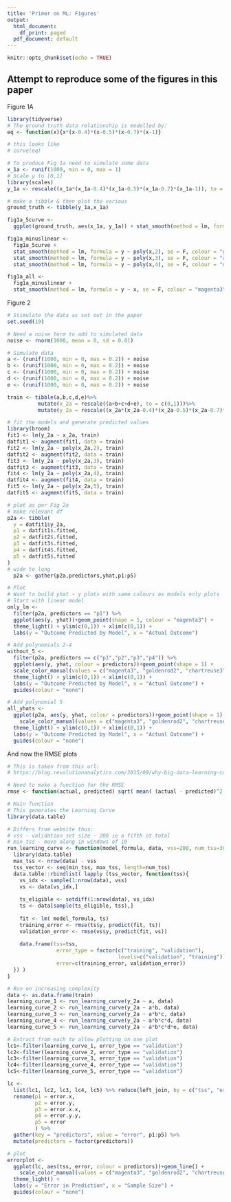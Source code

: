 ```yaml
---
title: 'Primer on ML: Figures'
output:
  html_document:
    df_print: paged
  pdf_document: default
---
```


```r
knitr::opts_chunk$set(echo = TRUE)
```

## Attempt to reproduce some of the figures in this paper
Figure 1A
```r
library(tidyverse)
# The ground truth data relationship is modelled by:
eq <- function(x){x*(x-0.4)*(x-0.5)*(x-0.7)*(x-1)}

# this looks like
# curve(eq)

# To produce Fig 1a need to simulate some data
x_1a <- runif(1000, min = 0, max = 1)
# Scale y to [0,1]
library(scales)
y_1a <- rescale((x_1a*(x_1a-0.4)*(x_1a-0.5)*(x_1a-0.7)*(x_1a-1)), to = c(0,1))

# make a tibble & then plot the various 
ground_truth <- tibble(y_1a,x_1a)

fig1a_5curve <-
  ggplot(ground_truth, aes(x_1a, y_1a)) + stat_smooth(method = lm, formula = y ~ poly(x,5), se = F, colour = "black" ) + theme_light() + labs(x="Data", y="Outcome")

fig1a_minuslinear <-
  fig1a_5curve + 
  stat_smooth(method = lm, formula = y ~ poly(x,2), se = F, colour = "goldenrod2" ) +
  stat_smooth(method = lm, formula = y ~ poly(x,3), se = F, colour = "chartreuse3" ) +
  stat_smooth(method = lm, formula = y ~ poly(x,4), se = F, colour = "deepskyblue" )

fig1a_all <-
  fig1a_minuslinear +
  stat_smooth(method = lm, formula = y ~ x, se = F, colour = "magenta3")
```

Figure 2
```r
# Stimulate the data as set out in the paper
set.seed(19)

# Need a noise term to add to simulated data 
noise <- rnorm(1000, mean = 0, sd = 0.01)

# Simulate data
a <- (runif(1000, min = 0, max = 0.2)) + noise
b <- (runif(1000, min = 0, max = 0.2)) + noise
c <- (runif(1000, min = 0, max = 0.2)) + noise
d <- (runif(1000, min = 0, max = 0.2)) + noise
e <- (runif(1000, min = 0, max = 0.2)) + noise

train <- tibble(a,b,c,d,e)%>%
          mutate(x_2a = rescale((a+b+c+d+e), to = c(0,1)))%>%
          mutate(y_2a = rescale((x_2a*(x_2a-0.4)*(x_2a-0.5)*(x_2a-0.7)*(x_2a-1)), to = c(0,1))+noise)

# fit the models and generate predicted values
library(broom)
fit1 <- lm(y_2a ~ x_2a, train)
datfit1 <- augment(fit1, data = train)
fit2 <- lm(y_2a ~ poly(x_2a,2), train)
datfit2 <- augment(fit2, data = train)
fit3 <- lm(y_2a ~ poly(x_2a,3), train)
datfit3 <- augment(fit3, data = train)
fit4 <- lm(y_2a ~ poly(x_2a,4), train)
datfit4 <- augment(fit4, data = train)
fit5 <- lm(y_2a ~ poly(x_2a,5), train)
datfit5 <- augment(fit5, data = train)

# plot as per Fig 2a
# make relevant df
p2a <- tibble(
  y = datfit1$y_2a, 
  p1 = datfit1$.fitted, 
  p2 = datfit2$.fitted,
  p3 = datfit3$.fitted,
  p4 = datfit4$.fitted,
  p5 = datfit5$.fitted
) 
# wide to long
  p2a <- gather(p2a,predictors,yhat,p1:p5)

# Plot
# Want to build yhat ~ y plots with same colours as models only plots 
# Start with linear model
only_lm <-
  filter(p2a, predictors == "p1") %>%
  ggplot(aes(y, yhat))+geom_point(shape = 1, colour = "magenta3") +
  theme_light() + ylim(c(0,1)) + xlim(c(0,1)) +
  labs(y = "Outcome Predicted by Model", x = "Actual Outcome")

# Add polynomials 2-4
without_5 <-
  filter(p2a, predictors == c("p1","p2","p3","p4")) %>% 
  ggplot(aes(y, yhat, colour = predictors))+geom_point(shape = 1) +
  scale_color_manual(values = c("magenta3", "goldenrod2", "chartreuse3", "deepskyblue")) +
  theme_light() + ylim(c(0,1)) + xlim(c(0,1)) +
  labs(y = "Outcome Predicted by Model", x = "Actual Outcome") + 
  guides(colour = "none")

# Add polynomial 5
all_yhats <-
  ggplot(p2a, aes(y, yhat, colour = predictors))+geom_point(shape = 1) +
    scale_color_manual(values = c("magenta3", "goldenrod2", "chartreuse3", "deepskyblue", "black")) +
  theme_light() + ylim(c(0,1)) + xlim(c(0,1)) +
  labs(y = "Outcome Predicted by Model", x = "Actual Outcome") + 
  guides(colour = "none")
```
And now the RMSE plots
```r
# This is taken from this url:
# https://blog.revolutionanalytics.com/2015/09/why-big-data-learning-curves.html

# Need to make a function for the RMSE
rmse <- function(actual, predicted) sqrt( mean( (actual - predicted)^2 ))

# Main function 
# This generates the Learning Curve
library(data.table)

# Differs from website thus:
# vss - validation set size - 200 ie a fifth ot total
# min_tss - move along in windows of 10
run_learning_curve <- function(model_formula, data, vss=200, num_tss=30, min_tss=10){
  library(data.table)
  max_tss <- nrow(data) - vss
  tss_vector <- seq(min_tss, max_tss, length=num_tss)
  data.table::rbindlist( lapply (tss_vector, function(tss){
    vs_idx <- sample(1:nrow(data), vss)
    vs <- data[vs_idx,]
    
    ts_eligible <- setdiff(1:nrow(data), vs_idx)
    ts <- data[sample(ts_eligible, tss),]
      
    fit <- lm( model_formula, ts)
    training_error <- rmse(ts$y, predict(fit, ts))
    validation_error <- rmse(vs$y, predict(fit, vs))
    
    data.frame(tss=tss, 
                error_type = factor(c("training", "validation"), 
                                    levels=c("validation", "training")),
                error=c(training_error, validation_error))
  }) )
}

# Run on increasing complexity
data <- as.data.frame(train)
learning_curve_1 <- run_learning_curve(y_2a ~ a, data)
learning_curve_2 <- run_learning_curve(y_2a ~ a*b, data)
learning_curve_3 <- run_learning_curve(y_2a ~ a*b*c, data)
learning_curve_4 <- run_learning_curve(y_2a ~ a*b*c*d, data)
learning_curve_5 <- run_learning_curve(y_2a ~ a*b*c*d*e, data)

# Extract from each to allow plotting on one plot
lc1<-filter(learning_curve_1, error_type == "validation")
lc2<-filter(learning_curve_2, error_type == "validation")
lc3<-filter(learning_curve_3, error_type == "validation")
lc4<-filter(learning_curve_4, error_type == "validation")
lc5<-filter(learning_curve_5, error_type == "validation")

lc <-
  list(lc1, lc2, lc3, lc4, lc5) %>% reduce(left_join, by = c("tss", "error_type")) %>%
  rename(p1 = error.x,
         p2 = error.y,
         p3 = error.x.x,
         p4 = error.y.y,
         p5 = error
         ) %>%
  gather(key = "predictors", value = "error", p1:p5) %>%
  mutate(predictors = factor(predictors))

# plot
errorplot <- 
  ggplot(lc, aes(tss, error, colour = predictors))+geom_line() +
    scale_color_manual(values = c("magenta3", "goldenrod2", "chartreuse3", "deepskyblue", "black")) +
  theme_light() +
  labs(y = "Error in Prediction", x = "Sample Size") +
  guides(colour = "none")
```

